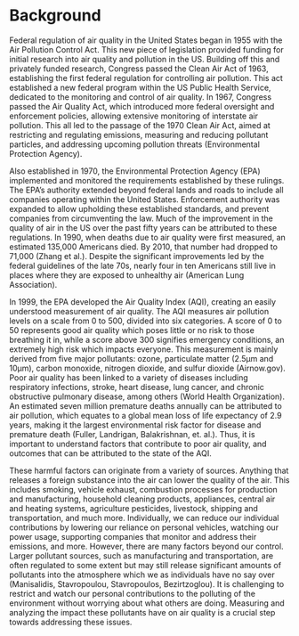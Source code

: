 # Background

Federal regulation of air quality in the United States began in 1955 with the Air Pollution Control Act. This new piece of legislation provided funding for initial research into air quality and pollution in the US. Building off this and privately funded research, Congress passed the Clean Air Act of 1963, establishing the first federal regulation for controlling air pollution. This act established a new federal program within the US Public Health Service, dedicated to the monitoring and control of air quality. In 1967, Congress passed the Air Quality Act, which introduced more federal oversight and enforcement policies, allowing extensive monitoring of interstate air pollution. This all led to the passage of the 1970 Clean Air Act, aimed at restricting and regulating emissions, measuring and reducing pollutant particles, and addressing upcoming pollution threats (Environmental Protection Agency).

Also established in 1970, the Environmental Protection Agency (EPA) implemented and monitored the requirements established by these rulings. The EPA's authority extended beyond federal lands and roads to include all companies operating within the United States. Enforcement authority was expanded to allow upholding these established standards, and prevent companies from circumventing the law.  Much of the improvement in the quality of air in the US over the past fifty years can be attributed to these regulations. In 1990, when deaths due to air quality were first measured, an estimated 135,000 Americans died. By 2010, that number had dropped to 71,000 (Zhang et al.). Despite the significant improvements led by the federal guidelines of the late 70s, nearly four in ten Americans still live in places where they are exposed to unhealthy air (American Lung Association).

In 1999, the EPA developed the Air Quality Index (AQI), creating an easily understood measurement of air quality. The AQI measures air pollution levels on a scale from 0 to 500, divided into six categories. A score of 0 to 50 represents good air quality which poses little or no risk to those breathing it in, while a score above 300 signifies emergency conditions, an extremely high risk which impacts everyone. This measurement is mainly derived from five major pollutants: ozone, particulate matter (2.5μm and 10μm), carbon monoxide, nitrogen dioxide, and sulfur dioxide (Airnow.gov). Poor air quality has been linked to a variety of diseases including respiratory infections, stroke, heart disease, lung cancer, and chronic obstructive pulmonary disease, among others (World Health Organization). An estimated seven million premature deaths annually can be attributed to air pollution, which equates to a global mean loss of life expectancy of 2.9 years, making it the largest environmental risk factor for disease and premature death (Fuller, Landrigan, Balakrishnan, et. al.). Thus, it is important to understand factors that contribute to poor air quality, and outcomes that can be attributed to the state of the AQI.

These harmful factors can originate from a variety of sources. Anything that releases a foreign substance into the air can lower the quality of the air. This includes smoking, vehicle exhaust, combustion processes for production and manufacturing, household cleaning products, appliances, central air and heating systems, agriculture pesticides, livestock, shipping and transportation, and much more. Individually, we can reduce our individual contributions by lowering our reliance on personal vehicles, watching our power usage, supporting companies that monitor and address their emissions, and more. However, there are many factors beyond our control. Larger pollutant sources, such as manufacturing and transportation, are often regulated to some extent but may still release significant amounts of pollutants into the atmosphere which we as individuals have no say over (Manisalidis, Stavropoulou, Stavropoulos, Bezirtzoglou). It is challenging to restrict and watch our personal contributions to the polluting of the environment without worrying about what others are doing. Measuring and analyzing the impact these pollutants have on air quality is a crucial step towards addressing these issues.
